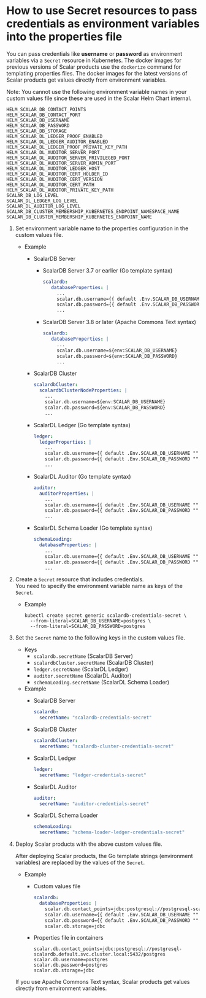 # How to use Secret resources to pass credentials as environment variables into the properties file

You can pass credentials like **username** or **password** as environment variables via a `Secret` resource in Kubernetes. The docker images for previous versions of Scalar products use the `dockerize` command for templating properties files. The docker images for the latest versions of Scalar products get values directly from environment variables.

Note: You cannot use the following environment variable names in your custom values file since these are used in the Scalar Helm Chart internal.

```console
HELM_SCALAR_DB_CONTACT_POINTS
HELM_SCALAR_DB_CONTACT_PORT
HELM_SCALAR_DB_USERNAME
HELM_SCALAR_DB_PASSWORD
HELM_SCALAR_DB_STORAGE
HELM_SCALAR_DL_LEDGER_PROOF_ENABLED
HELM_SCALAR_DL_LEDGER_AUDITOR_ENABLED
HELM_SCALAR_DL_LEDGER_PROOF_PRIVATE_KEY_PATH
HELM_SCALAR_DL_AUDITOR_SERVER_PORT
HELM_SCALAR_DL_AUDITOR_SERVER_PRIVILEGED_PORT
HELM_SCALAR_DL_AUDITOR_SERVER_ADMIN_PORT
HELM_SCALAR_DL_AUDITOR_LEDGER_HOST
HELM_SCALAR_DL_AUDITOR_CERT_HOLDER_ID
HELM_SCALAR_DL_AUDITOR_CERT_VERSION
HELM_SCALAR_DL_AUDITOR_CERT_PATH
HELM_SCALAR_DL_AUDITOR_PRIVATE_KEY_PATH
SCALAR_DB_LOG_LEVEL
SCALAR_DL_LEDGER_LOG_LEVEL
SCALAR_DL_AUDITOR_LOG_LEVEL
SCALAR_DB_CLUSTER_MEMBERSHIP_KUBERNETES_ENDPOINT_NAMESPACE_NAME
SCALAR_DB_CLUSTER_MEMBERSHIP_KUBERNETES_ENDPOINT_NAME
```

1. Set environment variable name to the properties configuration in the custom values file.
   * Example
       * ScalarDB Server
           * ScalarDB Server 3.7 or earlier (Go template syntax)

             ```yaml
             scalardb:
                databaseProperties: |
                  ...
                  scalar.db.username={{ default .Env.SCALAR_DB_USERNAME "" }}
                  scalar.db.password={{ default .Env.SCALAR_DB_PASSWORD "" }}
                  ...
             ```
        
           * ScalarDB Server 3.8 or later (Apache Commons Text syntax)

             ```yaml
             scalardb:
                databaseProperties: |
                  ...
                  scalar.db.username=${env:SCALAR_DB_USERNAME}
                  scalar.db.password=${env:SCALAR_DB_PASSWORD}
                  ...
             ```

       * ScalarDB Cluster

         ```yaml
         scalardbCluster:
           scalardbClusterNodeProperties: |
             ...
             scalar.db.username=${env:SCALAR_DB_USERNAME}
             scalar.db.password=${env:SCALAR_DB_PASSWORD}
             ...
         ```

       * ScalarDL Ledger (Go template syntax)

          ```yaml
          ledger:
            ledgerProperties: |
              ...
              scalar.db.username={{ default .Env.SCALAR_DB_USERNAME "" }}
              scalar.db.password={{ default .Env.SCALAR_DB_PASSWORD "" }}
              ...
          ```
     
       * ScalarDL Auditor (Go template syntax)

         ```yaml
         auditor:
           auditorProperties: |
             ...
             scalar.db.username={{ default .Env.SCALAR_DB_USERNAME "" }}
             scalar.db.password={{ default .Env.SCALAR_DB_PASSWORD "" }}
             ...
         ```
    
       * ScalarDL Schema Loader (Go template syntax)

         ```yaml
         schemaLoading:
           databaseProperties: |
             ...
             scalar.db.username={{ default .Env.SCALAR_DB_USERNAME "" }}
             scalar.db.password={{ default .Env.SCALAR_DB_PASSWORD "" }}
             ...
         ```
    
1. Create a `Secret` resource that includes credentials.  
   You need to specify the environment variable name as keys of the `Secret`.
   * Example

     ```console
     kubectl create secret generic scalardb-credentials-secret \
       --from-literal=SCALAR_DB_USERNAME=postgres \
       --from-literal=SCALAR_DB_PASSWORD=postgres
     ```

1. Set the `Secret` name to the following keys in the custom values file.  
   * Keys
     * `scalardb.secretName` (ScalarDB Server)
     * `scalardbCluster.secretName` (ScalarDB Cluster)
     * `ledger.secretName` (ScalarDL Ledger)
     * `auditor.secretName` (ScalarDL Auditor)
     * `schemaLoading.secretName` (ScalarDL Schema Loader)
   * Example
     * ScalarDB Server

       ```yaml
       scalardb:
         secretName: "scalardb-credentials-secret"
       ```

     * ScalarDB Cluster

       ```yaml
       scalardbCluster:
         secretName: "scalardb-cluster-credentials-secret"
       ```

     * ScalarDL Ledger

       ```yaml
       ledger:
         secretName: "ledger-credentials-secret"
       ```

     * ScalarDL Auditor

       ```yaml
       auditor:
         secretName: "auditor-credentials-secret"
       ```

     * ScalarDL Schema Loader

       ```yaml
       schemaLoading:
         secretName: "schema-loader-ledger-credentials-secret"
       ```

1. Deploy Scalar products with the above custom values file.  

   After deploying Scalar products, the Go template strings (environment variables) are replaced by the values of the `Secret`.

   * Example
       * Custom values file

         ```yaml
         scalardb:
           databaseProperties: |
             scalar.db.contact_points=jdbc:postgresql://postgresql-scalardb.default.svc.cluster.local:5432/postgres
             scalar.db.username={{ default .Env.SCALAR_DB_USERNAME "" }}
             scalar.db.password={{ default .Env.SCALAR_DB_PASSWORD "" }}
             scalar.db.storage=jdbc
         ```
    
       * Properties file in containers
       
         ```properties
         scalar.db.contact_points=jdbc:postgresql://postgresql-scalardb.default.svc.cluster.local:5432/postgres
         scalar.db.username=postgres
         scalar.db.password=postgres
         scalar.db.storage=jdbc
         ```

   If you use Apache Commons Text syntax, Scalar products get values directly from environment variables.

